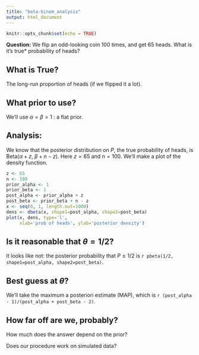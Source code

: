 ```yaml
---
title: "beta-binom_analysis"
output: html_document
---
```


```r
knitr::opts_chunk$set(echo = TRUE)
```

**Question:** We flip an odd-looking coin 100 times, and get 65 heads. What is it’s true* probability of heads?

## What is True?

The long-run proportion of heads (if we flipped it a lot).

## What prior to use?

We'll use $\alpha = \beta = 1$ : a flat prior.

## Analysis:

We know that the posterior distribution on $P$, the true probability of heads,
is Beta($\alpha + z$, $\beta + n - z$).
Here $z=65$ and $n=100$.
We'll make a plot of the density function.

```r
z <- 65
n <- 100
prior_alpha <- 1
prior_beta <- 1
post_alpha <- prior_alpha + z
post_beta <- prior_beta + n - z
x <- seq(0, 1, length.out=1000)
dens <- dbeta(x, shape1=post_alpha, shape2=post_beta)
plot(x, dens, type='l',
     xlab='prob of heads', ylab='posterior density')
```

## Is it reasonable that $\theta=1/2$?

It looks like not: the posterior probability
that $P \le 1/2$ is `r pbeta(1/2, shape1=post_alpha, shape2=post_beta)`.

## Best guess at $\theta$?

We'll take the maximum a posteriori estimate (MAP), which is
`r (post_alpha - 1)/(post_alpha + post_beta - 2)`.

## How far off are we, probably?

How much does the answer depend on the prior?

Does our procedure work on simulated data?